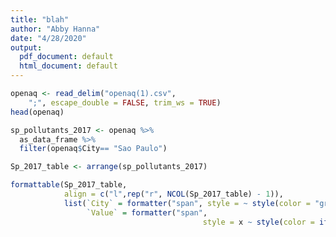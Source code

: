 ```yaml
---
title: "blah"
author: "Abby Hanna"
date: "4/28/2020"
output:
  pdf_document: default
  html_document: default
---
```


```r
openaq <- read_delim("openaq(1).csv", 
    ";", escape_double = FALSE, trim_ws = TRUE)
head(openaq)

sp_pollutants_2017 <- openaq %>%
  as_data_frame %>%
  filter(openaq$City== "Sao Paulo")

Sp_2017_table <- arrange(sp_pollutants_2017) 
```

```r
formattable(Sp_2017_table, 
            align = c("l",rep("r", NCOL(Sp_2017_table) - 1)),
            list(`City` = formatter("span", style = ~ style(color = "green", font.weight = "bold")),
                 `Value` = formatter("span",
                                           style = x ~ style(color = ifelse(x < 70, "green", "red")))))
```

